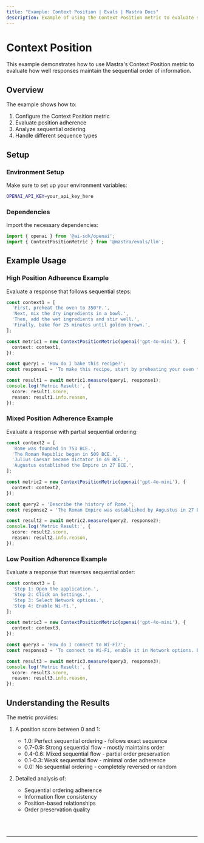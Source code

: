 ```yaml
---
title: "Example: Context Position | Evals | Mastra Docs"
description: Example of using the Context Position metric to evaluate sequential ordering in responses.
---
```



# Context Position

This example demonstrates how to use Mastra's Context Position metric to evaluate how well responses maintain the sequential order of information.

## Overview

The example shows how to:

1. Configure the Context Position metric
2. Evaluate position adherence
3. Analyze sequential ordering
4. Handle different sequence types

## Setup

### Environment Setup

Make sure to set up your environment variables:

```bash filename=".env"
OPENAI_API_KEY=your_api_key_here
```

### Dependencies

Import the necessary dependencies:

```typescript copy showLineNumbers filename="src/index.ts"
import { openai } from '@ai-sdk/openai';
import { ContextPositionMetric } from '@mastra/evals/llm';
```

## Example Usage

### High Position Adherence Example

Evaluate a response that follows sequential steps:

```typescript copy showLineNumbers{5} filename="src/index.ts"
const context1 = [
  'First, preheat the oven to 350°F.',
  'Next, mix the dry ingredients in a bowl.',
  'Then, add the wet ingredients and stir well.',
  'Finally, bake for 25 minutes until golden brown.',
];

const metric1 = new ContextPositionMetric(openai('gpt-4o-mini'), {
  context: context1,
});

const query1 = 'How do I bake this recipe?';
const response1 = 'To make this recipe, start by preheating your oven to 350°F. After that, combine all dry ingredients in a mixing bowl. Next, add your wet ingredients and mix thoroughly. The last step is to bake everything for 25 minutes until you get a nice golden brown color.';

const result1 = await metric1.measure(query1, response1);
console.log('Metric Result:', {
  score: result1.score,
  reason: result1.info.reason,
});
```

### Mixed Position Adherence Example

Evaluate a response with partial sequential ordering:

```typescript copy showLineNumbers{31} filename="src/index.ts"
const context2 = [
  'Rome was founded in 753 BCE.',
  'The Roman Republic began in 509 BCE.',
  'Julius Caesar became dictator in 49 BCE.',
  'Augustus established the Empire in 27 BCE.',
];

const metric2 = new ContextPositionMetric(openai('gpt-4o-mini'), {
  context: context2,
});

const query2 = 'Describe the history of Rome.';
const response2 = 'The Roman Empire was established by Augustus in 27 BCE, following Julius Caesar\'s dictatorship in 49 BCE. This was all possible because of Rome\'s founding in 753 BCE and the subsequent Republic in 509 BCE.';

const result2 = await metric2.measure(query2, response2);
console.log('Metric Result:', {
  score: result2.score,
  reason: result2.info.reason,
});
```

### Low Position Adherence Example

Evaluate a response that reverses sequential order:

```typescript copy showLineNumbers{57} filename="src/index.ts"
const context3 = [
  'Step 1: Open the application.',
  'Step 2: Click on Settings.',
  'Step 3: Select Network options.',
  'Step 4: Enable Wi-Fi.',
];

const metric3 = new ContextPositionMetric(openai('gpt-4o-mini'), {
  context: context3,
});

const query3 = 'How do I connect to Wi-Fi?';
const response3 = 'To connect to Wi-Fi, enable it in Network options. Before that, you\'ll need to go to Settings after launching the application.';

const result3 = await metric3.measure(query3, response3);
console.log('Metric Result:', {
  score: result3.score,
  reason: result3.info.reason,
});
```

## Understanding the Results

The metric provides:

1. A position score between 0 and 1:
   - 1.0: Perfect sequential ordering - follows exact sequence
   - 0.7-0.9: Strong sequential flow - mostly maintains order
   - 0.4-0.6: Mixed sequential flow - partial order preservation
   - 0.1-0.3: Weak sequential flow - minimal order adherence
   - 0.0: No sequential ordering - completely reversed or random

2. Detailed analysis of:
   - Sequential ordering adherence
   - Information flow consistency
   - Position-based relationships
   - Order preservation quality

<br />
<br />
<hr className="dark:border-[#404040] border-gray-300" />
<br />
<br />
<GithubLink
  link={
    "https://github.com/mastra-ai/mastra/blob/main/examples/basics/evals/context-position"
  }
/>
